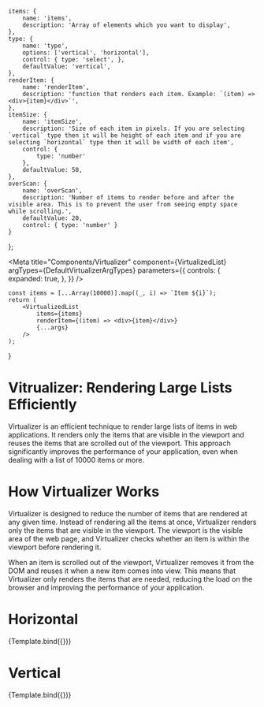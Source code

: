 

	items: {
		name: 'items',
		description: 'Array of elements which you want to display',
	},
	type: {
		name: 'type',
		options: ['vertical', 'horizontal'],
		control: { type: 'select', },
		defaultValue: 'vertical',
	},
	renderItem: {
		name: 'renderItem',
		description: 'function that renders each item. Example: `(item) => <div>{item}</div>`',
	},
	itemSize: {
		name: 'itemSize',
		description: 'Size of each item in pixels. If you are selecting `vertical` type then it will be height of each item and if you are selecting `horizontal` type then it will be width of each item',
		control: {
			type: 'number'
		},
		defaultValue: 50,
	},
	overScan: {
		name: 'overScan',
		description: 'Number of items to render before and after the visible area. This is to prevent the user from seeing empty space while scrolling.',
		defaultValue: 20,
		control: { type: 'number' }
	}
};

<Meta title="Components/Virtualizer" component={VirtualizedList} argTypes={DefaultVirtualizerArgTypes} parameters={{
	controls: {
		expanded: true,
	},
}}
/>

	const items = [...Array(10000)].map((_, i) => `Item ${i}`);
	return (
		<VirtualizedList
			items={items}
			renderItem={(item) => <div>{item}</div>}
			{...args}
		/>
	);
}

# Vitrualizer: Rendering Large Lists Efficiently
Virtualizer is an efficient technique to render large lists of items in web applications.
It renders only the items that are visible in the viewport and reuses the items that are scrolled out of the viewport.
This approach significantly improves the performance of your application, even when dealing with a list of 10000 items or more.

# How Virtualizer Works
Virtualizer is designed to reduce the number of items that are rendered at any given time.
Instead of rendering all the items at once, Virtualizer renders only the items that are visible in the viewport.
The viewport is the visible area of the web page, and Virtualizer checks whether an item is within the viewport before rendering it.

When an item is scrolled out of the viewport, Virtualizer removes it from the DOM and reuses it when a new item comes into view.
This means that Virtualizer only renders the items that are needed, reducing the load on the browser and improving the performance of your application.
# Horizontal

<Canvas>
	<Story name="Horizontal">
		{Template.bind({})}
	</Story>
</Canvas>


# Vertical

<Canvas>
	<Story name="Vertical" args={{ type: 'Vertical' }}>
		{Template.bind({})}
	</Story>
</Canvas>
